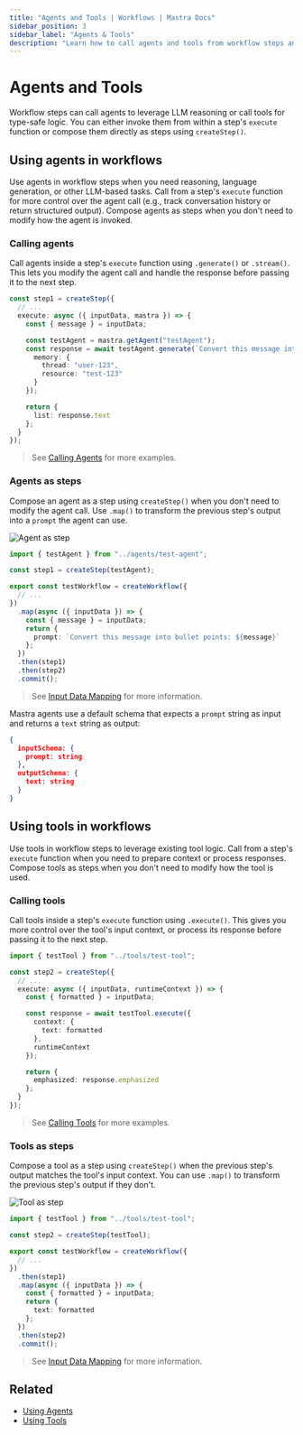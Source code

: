 ```yaml
---
title: "Agents and Tools | Workflows | Mastra Docs"
sidebar_position: 3
sidebar_label: "Agents & Tools"
description: "Learn how to call agents and tools from workflow steps and choose between execute functions and step composition."
---
```


# Agents and Tools

Workflow steps can call agents to leverage LLM reasoning or call tools for type-safe logic. You can either invoke them from within a step's `execute` function or compose them directly as steps using `createStep()`.

## Using agents in workflows

Use agents in workflow steps when you need reasoning, language generation, or other LLM-based tasks. Call from a step's `execute` function for more control over the agent call (e.g., track conversation history or return structured output). Compose agents as steps when you don't need to modify how the agent is invoked.

### Calling agents

Call agents inside a step's `execute` function using `.generate()` or `.stream()`. This lets you modify the agent call and handle the response before passing it to the next step.

```typescript {7-12} title="src/mastra/workflows/test-workflow.ts" showLineNumbers copy
const step1 = createStep({
  // ...
  execute: async ({ inputData, mastra }) => {
    const { message } = inputData;

    const testAgent = mastra.getAgent("testAgent");
    const response = await testAgent.generate(`Convert this message into bullet points: ${message}`, {
      memory: {
        thread: "user-123",
        resource: "test-123"
      }
    });

    return {
      list: response.text
    };
  }
});
```

> See [Calling Agents](/examples/agents/calling-agents) for more examples.

### Agents as steps

Compose an agent as a step using `createStep()` when you don't need to modify the agent call. Use `.map()` to transform the previous step's output into a `prompt` the agent can use.

![Agent as step](/img/workflows/workflows-agent-tools-agent-step.jpg)

```typescript {1,3,8-13} title="src/mastra/workflows/test-workflow.ts" showLineNumbers copy
import { testAgent } from "../agents/test-agent";

const step1 = createStep(testAgent);

export const testWorkflow = createWorkflow({
  // ...
})
  .map(async ({ inputData }) => {
    const { message } = inputData;
    return {
      prompt: `Convert this message into bullet points: ${message}`
    };
  })
  .then(step1)
  .then(step2)
  .commit();
```

  > See [Input Data Mapping](./input-data-mapping) for more information.

Mastra agents use a default schema that expects a `prompt` string as input and returns a `text` string as output:

```json
{
  inputSchema: {
    prompt: string
  },
  outputSchema: {
    text: string
  }
}
```


## Using tools in workflows

Use tools in workflow steps to leverage existing tool logic. Call from a step's `execute` function when you need to prepare context or process responses. Compose tools as steps when you don't need to modify how the tool is used.

### Calling tools

Call tools inside a step's `execute` function using `.execute()`. This gives you more control over the tool's input context, or process its response before passing it to the next step.

```typescript {8-13,16} title="src/mastra/workflows/test-workflow.ts" showLineNumbers copy
import { testTool } from "../tools/test-tool";

const step2 = createStep({
  // ...
  execute: async ({ inputData, runtimeContext }) => {
    const { formatted } = inputData;

    const response = await testTool.execute({
      context: {
        text: formatted
      },
      runtimeContext
    });

    return {
      emphasized: response.emphasized
    };
  }
});
```

> See [Calling Tools](/examples/tools/calling-tools) for more examples.

### Tools as steps

Compose a tool as a step using `createStep()` when the previous step's output matches the tool's input context. You can use `.map()` to transform the previous step's output if they don't.

![Tool as step](/img/workflows/workflows-agent-tools-tool-step.jpg)

```typescript {1,3,9-14} title="src/mastra/workflows/test-workflow.ts" showLineNumbers copy
import { testTool } from "../tools/test-tool";

const step2 = createStep(testTool);

export const testWorkflow = createWorkflow({
  // ...
})
  .then(step1)
  .map(async ({ inputData }) => {
    const { formatted } = inputData;
    return {
      text: formatted
    };
  })
  .then(step2)
  .commit();
```

> See [Input Data Mapping](./input-data-mapping) for more information.

## Related

- [Using Agents](/agents/overview)
- [Using Tools](../tools-mcp/overview)

